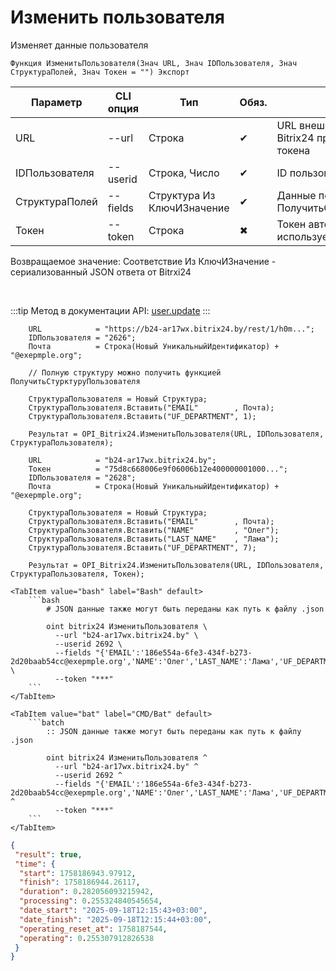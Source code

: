 ﻿---
sidebar_position: 4
description: Изменить пользователя и другие функции для работы с Bitrix24 в Открытом пакете интеграций - бесплатной open-source библиотеке интеграций для 1С:Предприятие 8, OneScript и CLI
keywords: [1C, 1С, 1С:Предприятие, 1С:Предприятие 8.3, API, Интеграция, Сервисы, Обмен, OneScript, CLI, Bitrix24]
---


# Изменить пользователя
 Изменяет данные пользователя



`Функция ИзменитьПользователя(Знач URL, Знач IDПользователя, Знач СтруктураПолей, Знач Токен = "") Экспорт`

  | Параметр | CLI опция | Тип | Обяз. | Назначение |
  |-|-|-|-|-|
  | URL | --url | Строка | &#x2714; | URL внешнего вебхука или адрес Bitrix24 при использовании токена |
  | IDПользователя | --userid | Строка, Число | &#x2714; | ID пользователя для изменения |
  | СтруктураПолей | --fields | Структура Из КлючИЗначение | &#x2714; | Данные пользователя. См. ПолучитьСтурктуруПользователя |
  | Токен | --token | Строка | &#x2716; | Токен авторизации, если используется не вебхук |

  
  Возвращаемое значение:   Соответствие Из КлючИЗначение - сериализованный JSON ответа от Bitrxi24

<br/>

:::tip
Метод в документации API: [user.update](https://dev.1c-bitrix.ru/rest_help/users/user_update.php)
:::
<br/>


```bsl title="Пример использования для 1С:Предприятие/OneScript"
    URL            = "https://b24-ar17wx.bitrix24.by/rest/1/h0m...";
    IDПользователя = "2626";
    Почта          = Строка(Новый УникальныйИдентификатор) + "@exepmple.org";

    // Полную структуру можно получить функцией ПолучитьСтурктуруПользователя

    СтруктураПользователя = Новый Структура;
    СтруктураПользователя.Вставить("EMAIL"        , Почта);
    СтруктураПользователя.Вставить("UF_DEPARTMENT", 1);

    Результат = OPI_Bitrix24.ИзменитьПользователя(URL, IDПользователя, СтруктураПользователя);

    URL            = "b24-ar17wx.bitrix24.by";
    Токен          = "75d8c668006e9f06006b12e400000001000...";
    IDПользователя = "2628";
    Почта          = Строка(Новый УникальныйИдентификатор) + "@exepmple.org";

    СтруктураПользователя = Новый Структура;
    СтруктураПользователя.Вставить("EMAIL"        , Почта);
    СтруктураПользователя.Вставить("NAME"         , "Олег");
    СтруктураПользователя.Вставить("LAST_NAME"    , "Лама");
    СтруктураПользователя.Вставить("UF_DEPARTMENT", 7);

    Результат = OPI_Bitrix24.ИзменитьПользователя(URL, IDПользователя, СтруктураПользователя, Токен);
```
    

 <Tabs>
  
    <TabItem value="bash" label="Bash" default>
        ```bash
            # JSON данные также могут быть переданы как путь к файлу .json
            
            oint bitrix24 ИзменитьПользователя \
              --url "b24-ar17wx.bitrix24.by" \
              --userid 2692 \
              --fields "{'EMAIL':'186e554a-6fe3-434f-b273-2d20baab54cc@exepmple.org','NAME':'Олег','LAST_NAME':'Лама','UF_DEPARTMENT':'7'}" \
              --token "***"
        ```
    </TabItem>
  
    <TabItem value="bat" label="CMD/Bat" default>
        ```batch
            :: JSON данные также могут быть переданы как путь к файлу .json
            
            oint bitrix24 ИзменитьПользователя ^
              --url "b24-ar17wx.bitrix24.by" ^
              --userid 2692 ^
              --fields "{'EMAIL':'186e554a-6fe3-434f-b273-2d20baab54cc@exepmple.org','NAME':'Олег','LAST_NAME':'Лама','UF_DEPARTMENT':'7'}" ^
              --token "***"
        ```
    </TabItem>
</Tabs>


```json title="Результат"
{
 "result": true,
 "time": {
  "start": 1758186943.97912,
  "finish": 1758186944.26117,
  "duration": 0.282056093215942,
  "processing": 0.255324840545654,
  "date_start": "2025-09-18T12:15:43+03:00",
  "date_finish": "2025-09-18T12:15:44+03:00",
  "operating_reset_at": 1758187544,
  "operating": 0.255307912826538
 }
}
```
